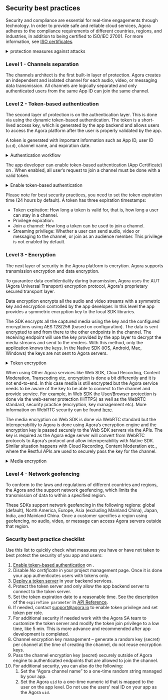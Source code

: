## Security best practices

Security and compliance are essential for real-time engagements through technology. In order to provide safe and reliable cloud services, Agora adheres to the compliance requirements of different countries, regions, and industries, in addition to being certified to ISO/IEC 27001. For more information, see [ISO certificates](#iso-certificates).

<details>
<summary><Vg k="COMPANY" /> protection measures against attacks</summary>

Agora products and services are designed and built with multiple protection measures against attacks commonly seen in the real-time engagement industry. This article describes some of the security best practices that Agora has adopted, as well as security tools it provides for developers, as follows:


|Protection measures |Applied by default |Recommended use-cases|
|---|---|---|
|Channel seperation |Yes |All real-time use-cases.| 
|Token-based authentication |No |All real-time apps in a production environment should use token-based end-user authentication.|
|Encryption |No |Real-time use-cases that require confidentiality.| 
|Network geofencing |No |Real-time use-cases where customers wish to restrict access to Agora servers to within a specified region.|

</details>

### Level 1 - Channels separation

The channels architect is the first built-in layer of protection. Agora creates an independent and isolated channel for each audio, video, or messaging data transmission. All channels are logically separated and only authenticated users from the same App ID can join the same channel.

### Level 2 - Token-based authentication

The second layer of protection is on the authentication layer. This is done via using the dynamic token-based authentication. The token is a short-lived access key, which is generated by the app backend and allows users to access the Agora platform after the user is properly validated by the app.

A token is generated with important information such as App ID, user ID (`uid`), channel name, and expiration date.

<details>
<summary>Authentication workflow</summary>
<p>![Authentication workflow](/images/chat/chat-authentication.svg)</p>
</details>

The app developer can enable token-based authentication (App Certificate) on <Link to="{{Global.AGORA_CONSOLE_URL}}"><Vg k="CONSOLE" /></Link>. When enabled, all user’s request to join a channel must be done with a valid token.

<details>
<summary>Enable token-based authentication</summary>
<p>![img](/images/certificate-enable.png)</p>
</details>

Please note for best security practices, you need to set the token expiration time (24 hours by default). A token has three expiration timestamps:

- Token expiration: How long a token is valid for, that is, how long a user can stay in a channel.
- Privilege expiration:
 - Join a channel: How long a token can be used to join a channel.
 - Streaming privilege: Whether a user can send audio, video or messaging to the channel, or join as an audience member. This privilege is not enabled by default.

### Level 3 - Encryption

The next layer of security in the Agora platform is encrytion. Agora supports transmission encryption and data encryption. 

To guarantee data confidentiality during transmission, Agora uses the AUT (Agora Universal Transport) encryption protocol, Agora's proprietary secured transport layer.

Data encryption encrypts all the audio and video streams with a symmetric key and encryption controlled by the app developer. In this level the app provides a symmetric encryption key to the local SDK libraries. 

The SDK encrypts all the captured media using the key and the configured encryptions using AES 128/256 (based on configuration). The data is sent encrypted to <Vg k="AGORA_BACKEND"/> and from there to the other endpoints in the channel. The receiving endpoint will use the key provided by the app layer to decrypt the media streams and send to the renders. With this method, only the application knows the keys. In the Native SDK (iOS, Android, Mac, Windows) the keys are not sent to Agora servers.

<details>
<summary>Token encryption</summary>
<p>![Token encryption](/images/common/token-encryption.svg)</p>
</details>

When using Other Agora services like Web SDK, Cloud Recording, Content Moderation, Transcoding etc, encryption is done a bit differently and it is not end-to-end. In this case media is still encrypted but the Agora service needs to be aware of the key to be able to connect to the channel and provide service. For example, in Web SDK the User/Browser protection is done via the web-server protection (HTTPS) as well as the WebRTC standard, security practice (encryption, key management etc). More information on WebRTC security can be found [here](https://webrtc-security.github.io/).

The media encryption on Web SDK is done via WebRTC standard but the interoperability to Agora is done using Agora’s encryption engine and the encryption key is passed securely to the Web SDK servers via the APIs. The key is required as the Agora edge server will convert from WebRTC protocols to Agora’s protocol and allow interoperability with Native SDK. Similar situation happens with Cloud Recording, Content Moderation etc., where the Restful APIs are used to securely pass the key for the channel.

<details>
<summary>Media encryption</summary>
<p>![img](/images/common/media-encryption.svg)</p>
</details>

### Level 4 - Network geofencing

To conform to the laws and regulations of different countries and regions, the Agora <Vg k="VSDK" /> and the <Vg k="MESS_SDK" /> support network geofencing, which limits the transmission of data to within a specified region.

These SDKs support network geofencing in the following regions: global (default), North America, Europe, Asia (excluding Mainland China), Japan, India, and Mainland China. Once a customer specifies a region using geofencing, no audio, video, or message can access Agora servers outside that region.

### Security best practice checklist

Use this list to quickly check what measures you have or have not taken to best protect the security of you app and users:

1. [Enable token-based authentication](../get-started/manage-agora-account#manage-app-certificates) on <Link to="{{Global.AGORA_CONSOLE_URL}}"><Vg k="CONSOLE" /></Link>.
2. Disable *No certificate* in your project management page. Once it is done your app authenticates users with tokens only.
3. [Deploy a token server](/realtime-communication/token-authentication/authentication-workflow) in your backend services.
4. Protect the token server and only allow the app backend server to connect to the token server.
5. Set the token expiration date to a reasonable time. See the description of the `expireTime parameter` in [API Reference](/realtime-communication/token-authentication/authentication-workflow#token-server-get-request-structure).
6. If needed, contact  support@agora.io to enable token privilege and set token per role.
7. For additional security if needed work with the Agora SA team to customize the token server and modify the token join privilege to a low time, like 5 min. This is more advance and recommended after app development is completed.
8. Channel encryption key management – generate a random key (secret) per channel at the time of creating the channel, do not reuse encryption keys.
9. Pass the channel encryption key (secret) securely outside of Agora engine to authenticated endpoints that are allowed to join the channel.
10. For additional security, you can also do the following:
    1. Set the “Agora channel name” to a one-time random string managed by your app.
    2. Set the Agora `uid` to a one-time numeric id that is mapped to the user on the app level. Do not use the users' real ID on your app as the Agora `uid`.

